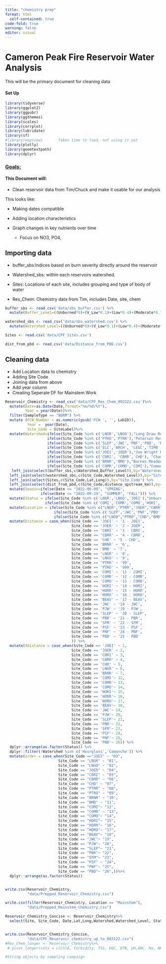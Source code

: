 ```yaml
---
title: "chemistry prep"
format: html
  self-contained: true
code-fold: true
warning: false
editor: visual
---
```


# Cameron Peak Fire Reservoir Water Analysis

This will be the primary document for cleaning data

#### Set Up

```r


library(tidyverse)
library(ggplot2)
library(ggpubr)
library(ggthemes)
library(scales)
library(corrplot)
library(lubridate)
library(sf)
#library(mapview)       Takes time to load, not using it yet
library(plotly)
library(geomtextpath)
library(dplyr)
```

### [**Goals:**]{.underline}

#### This Document will:

-   Clean reservoir data from Tim/Chuck and make it usable for our analysis

This looks like:

-   Making dates compatible

-   Adding location characteristics

-   Graph changes in key nutrients over time

    -   Focus on NO3, PO4,

## Importing data

-   buffer_sbs:Indices based on burn severity directly around the reservoir

-   Watershed_sbs: within each reservoirs watershed.

-   Sites: Locations of each site, includes grouping and type of body of water

-   Res_Chem: Chemistry data from Tim, includes Date, site, chem

```r

buffer_sbs <- read_csv('data/sbs_buffer.csv') %>%
  mutate(Buffer_Level=((Unburned*0)+(V_Low*0.1)+(Low*0.4)+(Moderate*0.7)+(High*1))/(Unburned+V_Low+Low+Moderate+High))

watershed_sbs <- read_csv('data/sbs_watershed.csv') %>%
  mutate(Watershed_Level=((Unburned*0)+(V_Low*0.1)+(Low*0.4)+(Moderate*0.7)+(High*1))/(Unburned+V_Low+Low+Moderate+High)) %>% rename(Site_Code=SITE_CODE)

Sites <- read.csv('data/CPF_Sites.csv')

dist_from_pbd <- read.csv('data/Distance_from_PBD.csv')

```

## Cleaning data

-   Add Location data to chemistry
-   Adding Site Code
-   Joining data from above
-   Add year column
-   Creating Seperate DF for Mainstem Work

```r


Reservoir_Chemistry <- read_csv('data/CPF_Res_Chem_092122.csv')%>%
  mutate(Date=as.Date(Date,format="%m/%d/%Y"), 
         Year = year(Date))%>%
  filter(SampleType == "NORM") %>%
  mutate (FCW_Number = as.numeric(gsub('FCW ', '', LabID)), 
          Year =  year(Date), 
          Site_Code = SiteLabel)%>%
  mutate(Watershed=ifelse(Site_Code %in% c('LNGR','LNGO'),"Long Draw Reservoir",
                   ifelse(Site_Code %in% c('PTRO','PTRR'),'Peterson Reservoir',
                   ifelse(Site_Code %in% c('SLEP','JWC','PNF','PBD', 'PJW','PBR', 'SFM','PSF' ),'CLP Mainstem Canyon',
                   ifelse(Site_Code %in% c('ELC','ARCH', 'LEGC','TIMB' ),'CLP Mainstem Fort Collins',
                   ifelse(Site_Code %in% c('JOEI','JOER'),"Joe Wright Reservoir",
                   ifelse(Site_Code %in% c('CBRI', 'CBRR','CHD'), "Chambers Reservoir",
                   ifelse(Site_Code %in% c('BRNR','BMD'),"Barnes Meadow Reservoir",
                   ifelse(Site_Code %in% c('COMR','COMO','COMI'),"Comanche Reservoir","Hourglass Reservoir"))))))))) %>%
   left_join(select(buffer_sbs,c(Watershed,Buffer_Level)),by="Watershed") %>%
  left_join(select(watershed_sbs,c(Site_Code,Watershed_Level)),by="Site_Code") %>%
  left_join(select(Sites,c(Site_Code,Lat,Long)),by="Site_Code") %>%
  left_join(select(dist_from_pbd,c(Site_Code,distance_upstream_km)),by="Site_Code") %>%
  mutate(Season=ifelse(Date <= "2022-06-09", "SPRING",
                ifelse(Date <= "2022-09-24", "SUMMER", "FALL"))) %>%
  mutate(Status = ifelse(Site_Code %in% c('LNGR','LNGO','JOEI'),"Unburned",
                  ifelse(Site_Code %in% c('COMI','COMR','COMO','HORI','HORR','HORO','PTRR','PTRO','CBRR','CHD','BRNR','BMD'), "Burned",                                                                                                            "Partially Burned"))) %>%
  mutate(Location = ifelse(Site_Code %in% c("LNGR","PTRR","JOER","CBRR","BRNR","COMR","HORR"),"Reservoir",
                      ifelse(Site_Code %in% c('SLEP','JWC','PNF','PBD', 'PJW','PBR', 'SFM','PSF' ), 'Mainstem',
                      ifelse(Site_Code %in% c("LNGO","PTRO","CHD","BMD","HORO","COMO"),"Outflow","Inflow"))))%>%
  mutate(Distance = case_when(Site_Code == 'JOEI' ~ '1 - JOEI',
                              Site_Code == 'JOER' ~ '2 - JOER',
                              Site_Code == 'CBRI' ~ '3 - CBRI',
                              Site_Code == 'CBRR' ~ '4 - CBRR',
                              Site_Code == 'CHD' ~ '5 - CHD',
                              Site_Code == 'BRNR' ~ '6',
                              Site_Code == 'BMD' ~ '7',
                              Site_Code == 'LNGR' ~ '8',
                              Site_Code == 'LNGO' ~ '9',
                              Site_Code == 'PTRR' ~ '99',
                              Site_Code == 'PTRO' ~ '999',
                              Site_Code == 'COMI' ~ '11 - COMI',
                              Site_Code == 'COMR' ~ '12 - COMR',
                              Site_Code == 'COMO' ~ '13 - COMO',
                              Site_Code == 'HORI' ~ '14 - HORI',
                              Site_Code == 'HORR' ~ '15 - HORR',
                              Site_Code == 'HORO' ~ '16 - HORO',
                              Site_Code == 'BEAV' ~ '17 - BEAV',
                              Site_Code == 'JWC' ~ '18 - JWC',
                              Site_Code == 'PJW' ~ '19 - PJW',
                              Site_Code == 'SLEP' ~ '20 - SLEP',
                              Site_Code == 'PBR' ~ '21 - PBR',
                              Site_Code == 'SFM' ~ '22 - SFM',
                              Site_Code == 'PSF' ~ '23 - PSF',
                              Site_Code == 'PNF' ~ '24 - PNF',
                              Site_Code == 'PBD' ~ '25 - PBD'
                              )) %>%
  mutate(Xdistance = case_when(Site_Code == 'JOEI' ~ 1,
                              Site_Code == 'JOER' ~ 2,
                              Site_Code == 'CBRI' ~ 3,
                              Site_Code == 'CBRR' ~ 4,
                              Site_Code == 'CHD' ~ 5,
                              Site_Code == 'LNGR' ~ 6,
                              Site_Code == 'BRNR' ~ 7,
                              Site_Code == 'COMI'~ 12,
                              Site_Code == 'COMR'~ 13,
                              Site_Code == 'COMO'~ 14,
                              Site_Code == 'HORI'~ 15,
                              Site_Code == 'HORR'~ 16,
                              Site_Code == 'HORO'~ 17,
                              Site_Code == 'BEAV'~ 18,
                              Site_Code == 'JWC'~ 19,
                              Site_Code == 'PJW'~ 20,
                              Site_Code == 'SLEP'~ 21,
                              Site_Code == 'PBR'~ 22,
                              Site_Code == 'SFM'~ 23,
                              Site_Code == 'PSF'~ 24,
                              Site_Code == 'PNF'~ 25,
                              Site_Code == 'PBD'~ 26)) %>%
  dplyr::arrange(as.factor(Status)) %>%
  dplyr::filter(!Watershed %in% c('Hourglass','Comanche')) %>%
  mutate(order = case_when(Site_Code =="JOEI" ~ "03",
                        Site_Code == "LNGR" ~ "01",
                        Site_Code == "LNGO" ~ "02",
                        Site_Code == "JOER" ~ "04",
                        Site_Code == "CBRI" ~ "05",
                        Site_Code == "CBRR" ~ "06",
                        Site_Code == "CHD" ~ "07",
                        Site_Code == "PTRR" ~ "08",
                        Site_Code == "PTRO" ~ "09",
                        Site_Code == "BRNR" ~ "10",
                        Site_Code == "BMD" ~ "11",
                        Site_Code == "COMI"~ "12",
                        Site_Code == "COMR" ~ "13",
                        Site_Code == "COMO"~ "14",
                        Site_Code == "HORI"~ "15",
                        Site_Code == "HORR"~ "16",
                        Site_Code == "HORO"~ "17",
                        Site_Code == "BEAV"~ "18",
                        Site_Code == "JWC"~ "19",
                        Site_Code == "PJW"~ "20",
                        Site_Code == "SLEP"~ "21",
                        Site_Code == "PBR"~ "22",
                        Site_Code == "SFM"~ "23",
                        Site_Code == "PSF" ~ "24",
                        Site_Code == "PNF"~ "25",
                        Site_Code == "PBD"~ "26",))%>%
  dplyr::arrange(as.factor(Status))


write.csv(Reservoir_Chemistry, 
          "data/Prepped_Reservoir_Chemistry.csv")

write.csv(filter(Reservoir_Chemistry, Location == "Mainstem"),
          "data/Prepped_Mainstem_Chemistry.csv")

Reservoir_Chemistry_Concise <- Reservoir_Chemistry%>%
  select(Site, Site_Code, Date,Lat,Long,Watershed,Watershed_Level, Status,Location, Turbidity,TSS,ChlA,DOC,DTN,pH,ANC,SC,Na,NH4,K,Mg,Ca,F,Cl,NO3,PO4,SO4)


write.csv(Reservoir_Chemistry_Concise, 
          "data/CPF_Reservoir_chemistry_up_to_083122.csv")
#Res_Chem_longer <- Reservoir_Chemistry%>%
 # pivot_longer(cols = c(ChlA, Turbidity, TSS, DOC, DTN, pH,ANC, Na, NH4, K, Mg, Ca, F, Cl, PO4, SO4, SC,NO3), names_to = "Variable", values_to = "Measurement")

#String objects by sampling campaign






```
